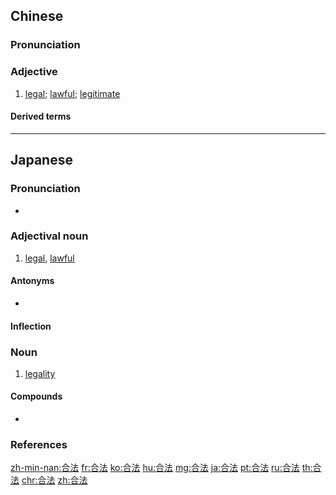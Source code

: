 ==Chinese==
{{zh-forms}}

===Pronunciation===
{{zh-pron
|m=héfǎ
|c=hap6 faat3
|h=pfs=ha̍p-fap
|mn=ha̍p-hoat
|ma=Zh-héfa.ogg
|cat=a
}}

===Adjective===
{{zh-adj}}

# [[legal]]; [[lawful]]; [[legitimate]]

====Derived terms====
{{zh-der|不合法}}

----

==Japanese==
{{ja-kanjitab|ごう|ほう|yomi=on}}

===Pronunciation===
* {{ja-pron|ごうほう|y=o|acc=0|acc_ref=NHK}}

===Adjectival noun===
{{ja-adj|infl=na|ごうほう|hhira=がふはふ}}

# [[legal]], [[lawful]]

====Antonyms====
* {{ja-r|不法|ふほう}}

====Inflection====
{{ja-na|ごうほう}}

===Noun===
{{ja-noun|ごうほう|hhira=がふはふ}}

# [[legality]]

====Compounds====
* {{ja-r|合法性|ごうほうせい}}

===References===
<references/>

[[zh-min-nan:合法]]
[[fr:合法]]
[[ko:合法]]
[[hu:合法]]
[[mg:合法]]
[[ja:合法]]
[[pt:合法]]
[[ru:合法]]
[[th:合法]]
[[chr:合法]]
[[zh:合法]]